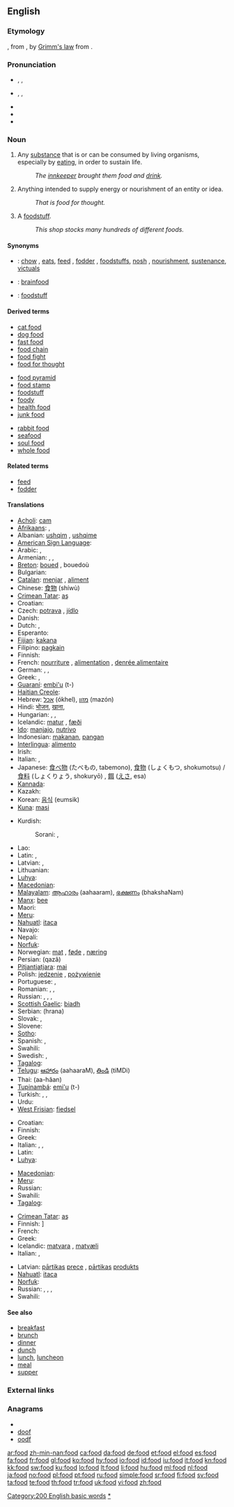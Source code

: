 ==English==

{{rank|respect|that's|Christian|745|food|trying|states|wished}}

===Etymology===
{{etyl|ang}} {{term|foda|fōda|lang=ang}}, from {{proto|Germanic|fod-}}, by [[w:Grimm's law|Grimm's law]] from {{proto|Indo-European|peh₂||poh₂|to protect}}.

===Pronunciation===
* {{a|UK}} {{enPR|fo͞od}}, {{IPA|/fuːd/}}, {{SAMPA|/fu:d/}}
* {{a|US}} {{enPR|fo͞od}}, {{IPA|/fud/}}, {{SAMPA|/fud/}}
* {{audio|en-us-food.ogg|Audio (US)}}
* {{audio|En-uk-food.ogg|Audio (UK)}}
* {{rhymes|uːd}}

===Noun===
{{en-noun|s|-}}

# {{uncountable}} Any [[substance]] that is or can be consumed by living organisms, especially by [[eat]]ing, in order to sustain life.
#: ''The [[innkeeper]] brought them food and [[drink]].''
# {{uncountable|figuratively}} Anything intended to supply energy or nourishment of an entity or idea.
#: ''That is food for thought.''
# {{countable}} A [[foodstuff]].
#: ''This shop stocks many hundreds of different foods.''

====Synonyms====
* {{italbrac|substance consumed by living organisms}}: [[chow]] {{italbrac|slang}}, [[eats]]{{italbrac|slang}}, [[feed]] {{italbrac|for domesticated animals}}, [[fodder]] {{italbrac|for domesticated animals}}, [[foodstuff]]s, [[nosh]] {{italbrac|slang}}, [[nourishment]], [[sustenance]], [[victuals]]
* {{italbrac|anything intended to supply energy or nourishment of an entity or idea}}: [[brainfood]]
* {{italbrac|foodstuff}}: [[foodstuff]]

====Derived terms====
{{top3}}
* [[cat food]]
* [[dog food]]
* [[fast food]]
* [[food chain]]
* [[food fight]]
* [[food for thought]]
{{mid3}}
* [[food pyramid]]
* [[food stamp]]
* [[foodstuff]]
* [[foody]]
* [[health food]]
* [[junk food]]
{{mid3}}
* [[rabbit food]]<!--used figuratively of things like muesli-->
* [[seafood]]
* [[soul food]]
* [[whole food]]
{{bottom}}

====Related terms====
* [[feed]]
* [[fodder]]

====Translations====
{{trans-top|any substance consumed by living organisms to sustain life}}
* [[Acholi]]: [[cam]]
* [[Afrikaans]]: {{t-|af|kos|xs=Afrikaans}}, {{t-|af|voedsel|xs=Afrikaans}}
* Albanian: [[ushqim]] {{m}}, [[ushqime]] {{p}}
* [[American Sign Language]]: {{tø|ase|FlatO@Mouth-PalmBack}}
* Arabic: {{t-|ar|أکل|m|tr='akl}},  {{t|ar|مأكل|m|tr=ma'kal}}
* Armenian: {{t-|hy|ուտելիք|tr=utelik'}}, {{t-|hy|սնունդ|tr=snund}}, {{t-|hy|կերակուր|tr=kerakur}}
* [[Breton]]: [[boued]] {{m}}, bouedoù {{p}}
* Bulgarian: {{t+|bg|храна|f|tr=hraná}}
* [[Catalan]]: [[menjar]] {{m}}, [[aliment]] {{m}}
* Chinese: [[食物]] (shíwù)
* [[Crimean Tatar]]: [[aş]]
* Croatian: {{t-|hr|hrana|f|alt=hrána}}
* Czech: [[potrava]] {{f}}, [[jídlo]] {{n}}
* Danish: {{t+|da|mad|c}}
* Dutch: {{t+|nl|voedsel|n}}, {{t+|nl|eten|n}}
* Esperanto: {{t-|eo|manĝaĵo|xs=Esperanto}}
* [[Fijian]]: [[kakana]]
* Filipino: [[pagkain]]
* Finnish: {{t+|fi|ruoka}}
* French: [[nourriture]] {{f}}, [[alimentation]] {{f}}, [[denrée alimentaire]] {{f}}
* German: {{t+|de|Nahrung|f}}, {{t+|de|Essen|n}}, {{t+|de|Lebensmittel|n}}
* Greek: {{t+|el|τροφή|f}}, {{t+|el|φαγητό|n}}
* [[Guaraní]]: [[embi'u]] (t-)
* [[Haitian Creole]]: {{tø|ht|manje}}
* Hebrew: [[אכל]] (ókhel), [[מזון]] (mazón) {{m}}
* Hindi: [[भोजन]], [[खाना]],
* Hungarian: {{t+|hu|étel}}, {{t+|hu|ennivaló}}, {{t+|hu|élelmiszer}}
* Icelandic: [[matur]] {{m}}, [[fæði]] {{n}}
* [[Ido]]: [[manjajo]], [[nutrivo]]
* Indonesian: [[makan|makanan]], [[pangan]] {{italbrac|scientific term}}
* [[Interlingua]]: [[alimento#Interlingua|alimento]]
* Irish: {{t+|ga|bia|xs=Irish}}
* Italian: {{t+|it|cibo|m}}, {{t+|it|alimento|m}}
* Japanese: [[食べ物]] (たべもの, tabemono), [[食物]] (しょくもつ, shokumotsu) / [[食料]] (しょくりょう, shokuryō) {{italbrac|scientific term}}, {{italbrac|when eaten by animals}} [[餌]] ([[えさ]], esa)
* [[Kannada]]: {{t-|kn|ಕೂತ|tr=ūta|sc=Knda|xs=Kannada}}
* Kazakh: {{t-|kk|ас|tr=as|sc=Cyrl|xs=Kazakh}}
* Korean: [[음식]] (eumsik)
* [[Kuna]]: [[masi]]
{{trans-mid}}
* Kurdish:
*: Sorani: {{t|ku|خوارده‌مه‌نی|tr=xwardemení|sc=ku-Arab}}, {{t|ku|چێشت|tr=çésht|sc=ku-Arab}}
* Lao: {{t+|lo|ອາຫານ|tr='aa-haan|sc=Laoo|xs=Lao}}
* Latin: {{t-|la|cibus|m}},  {{t-|la|pabulum|n|alt=pābulum}}
* Latvian: {{t-|lv|pārtika|f|xs=Latvian}}, {{t-|lv|ēdiens|m|xs=Latvian}}
* Lithuanian: {{t+|lt|maistas|m|xs=Lithuanian}}
* [[Luhya]]: {{tø|luy|syakhulia}}
* [[Macedonian]]: {{t-|mk|храна|f|tr=hrána}}
* [[Malayalam]]: [[ആഹാരം]] (aahaaram), [[ഭക്ഷണം]] (bhakshaNam)
* [[Manx]]: [[bee#Manx|bee]]
* Maori: {{t-|mi|kai|xs=Maori}}
* [[Meru]]: {{tø|mer|irio}}
* [[Nahuatl]]: [[itaca]]
* Navajo: {{tø|nv|chʼiyáán}}
* Nepali: {{t-|ne|खाना|sc=Deva|xs=Nepali}}
* [[Norfuk]]: {{tø|cpe-nor|wettles}}
* Norwegian: [[mat#Norwegian|mat]] {{m}}, [[føde]] {{m|f}}, [[næring]] {{m|f}}
* Persian: {{fa-Arab|[[غذا]]}} (qazâ)
* [[Pitjantjatjara]]: [[mai]]
* Polish: [[jedzenie]] {{n}}, [[pożywienie]] {{n}}
* Portuguese: {{t+|pt|comida|f}}, {{t+|pt|alimento|m}}
* Romanian: {{t+|ro|aliment|n}}, {{t+|ro|mâncare|f}}, {{t+|ro|hrană|f}}
* Russian: {{t+|ru|еда|f|tr=jedá}}, {{t|ru|корм|m|tr=korm}}, {{t+|ru|пища|f|tr=píš'a}}, {{t|ru|питание|n|tr=pitánije}}
* [[Scottish Gaelic]]: [[biadh]] {{m}}
* Serbian: {{t-|sr|храна|f|sc=Cyrl}} (hrana)
* Slovak: {{t-|sk|jedlo|n}}, {{t-|sk|strava|f}}
* Slovene: {{t+|sl|hrana|f}}
* [[Sotho]]: {{t+|st|dijo|xs=Sotho}}
* Spanish: {{t+|es|alimento|m}}, {{t+|es|comida|f}}
* Swahili: {{t+|sw|chakula|xs=Swahili}}
* Swedish: {{t+|sv|mat}}, {{t+|sv|föda}}
* [[Tagalog]]: {{t|tl|pagkain|xs=Tagalog}}
* [[Telugu]]: [[ఆహారం]] (aahaaraM), [[తిండి]] (tiMDi)
* Thai: {{Thai|[[อาหาร]]}} (aa-hăan)
* [[Tupinambá]]: [[emi'u]] (t-)
* Turkish: {{t|tr|yiyecek}},  {{t+|tr|yemek}},  {{t|tr|besin}}
* Urdu: {{t-|ur|کھانا|tr=khana|xs=Urdu}}
* [[West Frisian]]: [[fiedsel]]
{{trans-bottom}}

{{trans-top|anything intended to supply energy or nourishment of other forms}}
* Croatian: {{t-|hr|hrana|f|alt=hrána}}
* Finnish: {{t+|fi|ravinto}}
* Greek: {{t+|el|τροφή|f}}
* Italian: {{t+|it|cibo|m}}, {{t+|it|alimento|m}},  {{t|it|nutrimento|m}}
* Latin: {{t-|la|pabulum|n|alt=pābulum}}
* [[Luhya]]: {{tø|luy|syakhulia}}
{{trans-mid}}
* [[Macedonian]]: {{t-|mk|храна|f|tr=hrána}}
* [[Meru]]: {{tø|mer|irio}}
* Russian: {{t+|ru|пища|f|tr=píš'a}}
* Swahili: {{t+|sw|chakula|xs=Swahili}}
* [[Tagalog]]: {{t|tl|pagkain|xs=Tagalog}}
{{trans-bottom}}

{{trans-top|foodstuff}}
* [[Crimean Tatar]]: [[aş]]
* Finnish: {{t+|fi|elintarvike}}]
* French: {{t+|fr|aliment|m}}
* Greek: {{t|el|τρόφιμα|n|p}}
* Icelandic: [[matvara]] {{f}}, [[matvæli]] {{n}}
* Italian: {{t+|it|cibo|m}}, {{t+|it|alimento|m}}
{{trans-mid}}
* Latvian: [[pārtika]]s [[prece]] {{f}}, [[pārtika]]s [[produkts]] {{m}}
* [[Nahuatl]]: [[itaca]]
* [[Norfuk]]: {{tø|cpe-nor|wettles}}
* Russian: {{t+|ru|еда|f|tr=jedá}}, {{t|ru|корм|m|tr=korm}}, {{t+|ru|пища|f|tr=píš'a}}, {{t|ru|питание|n|tr=pitánije}}
* Swahili: {{t+|sw|chakula|xs=Swahili}}
{{trans-bottom}}

====See also====
* [[breakfast]]
* [[brunch]]
* [[dinner]]
* [[dunch]]<!--don't put definitions here: (''an intermediate meal between lunch and dinner'')-->
* [[lunch]], [[luncheon]]
* [[meal]]
* [[supper]]

===External links===
{{projectlinks
|pedia
|commons}}

===Anagrams===
* {{alphagram|dfoo}}
* [[doof#English|doof]]
* [[oodf#English|oodf]]


[[Category:200 English basic words]]
[[Category:Food and drink|*]]

[[ar:food]]
[[zh-min-nan:food]]
[[ca:food]]
[[da:food]]
[[de:food]]
[[et:food]]
[[el:food]]
[[es:food]]
[[fa:food]]
[[fr:food]]
[[gl:food]]
[[ko:food]]
[[hy:food]]
[[io:food]]
[[id:food]]
[[iu:food]]
[[it:food]]
[[kn:food]]
[[kk:food]]
[[sw:food]]
[[ku:food]]
[[lo:food]]
[[lt:food]]
[[li:food]]
[[hu:food]]
[[ml:food]]
[[nl:food]]
[[ja:food]]
[[no:food]]
[[pl:food]]
[[pt:food]]
[[ru:food]]
[[simple:food]]
[[sr:food]]
[[fi:food]]
[[sv:food]]
[[ta:food]]
[[te:food]]
[[th:food]]
[[tr:food]]
[[uk:food]]
[[vi:food]]
[[zh:food]]